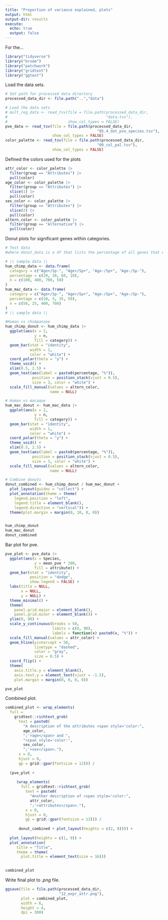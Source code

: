 ```yaml
---
title: "Proportion of variance explained, plots"
output: html
output-dir: results
execute:
  echo: true
  output: false
---
```


For the...

```r
library("tidyverse")
library("broom")
library("patchwork")
library("gridtext")
library("ggtext")
```

Load the data sets.

```r
# Set path for processed data directory
processed_data_dir <- file.path("..","data")

# Load the data sets
# mult_reg_data <- read_tsv(file = file.path(processed_data_dir,
#                                            "data.tsv"),
#                           show_col_types = FALSE)
pve_data <- read_tsv(file = file.path(processed_data_dir,
                                         "05.4_dat_pve_species.tsv"),
                     show_col_types = FALSE)
color_palette <- read_tsv(file = file.path(processed_data_dir,
                                         "09_col_pal.tsv"),
                     show_col_types = FALSE)
```

Defined the colors used for the plots

```r
attr_color <- color_palette |>
  filter(group == "Attributes") |>
  pull(color)
age_color <- color_palette |>
  filter(group == "Attributes") |>
  slice(1) |>
  pull(color)
sex_color <- color_palette |>
  filter(group == "Attributes") |>
  slice(2) |>
  pull(color)
altern_color <- color_palette |>
  filter(group == "Alternative") |>
  pull(color)
```

Donut plots for significant genes within categories.

```r
# Test data
#where donut_data is a df that lists the percentage of all genes that exist in each category of significance

# \\ sample data \\
hum_chimp_data <- data.frame(
  category = c("Age+/Sp-", "Age+/Sp+", "Age-/Sp+", "Age-/Sp-"),
  percentage = c(20, 30, 60, 10),
  n = c(100, 400, 700, 50)
)
hum_mac_data <- data.frame(
  category = c("Age+/Sp-", "Age+/Sp+", "Age-/Sp+", "Age-/Sp-"),
  percentage = c(10, 5, 35, 50),
  n = c(50, 25, 400, 700)
)
# \\ sample data \\
```

```r
#Human vs chimpanzee
hum_chimp_donut <- hum_chimp_data |>
  ggplot(aes(x = 2, 
             y = n, 
             fill = category)) +
  geom_bar(stat = "identity", 
           width = 1, 
           color = "white") +
  coord_polar(theta = "y") +
  theme_void() +
  xlim(0.5, 2.5) +
  geom_text(aes(label = paste0(percentage, "%")), 
            position = position_stack(vjust = 0.5),
            size = 3, color = "white") +
  scale_fill_manual(values = altern_color,
                    name = NULL)

# Human vs macaque
hum_mac_donut <- hum_mac_data |>
  ggplot(aes(x = 2, 
             y = n, 
             fill = category)) +
  geom_bar(stat = "identity", 
           width = 1, 
           color = "white") +
  coord_polar(theta = "y") +
  theme_void() +
  xlim(0.5, 2.5) +
  geom_text(aes(label = paste0(percentage, "%")), 
            position = position_stack(vjust = 0.5),
            size = 3, color = "white") +
  scale_fill_manual(values = altern_color,
                    name = NULL)

# Combine donuts
donut_combined <- hum_chimp_donut / hum_mac_donut +
  plot_layout(guides = "collect") + 
  plot_annotation(theme = theme(
    legend.position = "left",
    legend.title = element_blank(),
    legend.direction = "vertical")) +
  theme(plot.margin = margin(0, 10, 0, 0))


hum_chimp_donut
hum_mac_donut
donut_combined
```

Bar plot for pve.

```r
pve_plot <- pve_data |>
  ggplot(aes(x = Species,
             y = mean_pve * 100,
             fill = attribute)) +
  geom_bar(stat = "identity",
           position = "dodge",
           show.legend = FALSE) +
  labs(title = NULL,
       x = NULL,
       y = NULL) +
  theme_minimal() +
  theme(
    panel.grid.major = element_blank(),
    panel.grid.minor = element_blank()) +
  ylim(0, 90) +
  scale_y_continuous(breaks = 50,
                     limits = c(0, 90),
                     labels = function(x) paste0(x, "%")) +
  scale_fill_manual(values = attr_color) +
  geom_hline(yintercept = 50,
             linetype = "dashed",
             color = "gray",
             size = 0.5) +
  coord_flip() +
  theme(
    axis.title.y = element_blank(),
    axis.text.y = element_text(vjust = -1.5),
    plot.margin = margin(0, 0, 0, 0))

pve_plot
```

Combined plot.

```r
combined_plot <- wrap_elements(
  full = 
    gridtext::richtext_grob(
      text = paste0(
        "A description of the attributes <span style='color:",
        age_color,
        ";'>age</span> and ",
        "<span style='color:",
        sex_color,
        ";'>sex</span>."),
      x = 0,
      hjust = 0,
      gp = grid::gpar(fontsize = 12))) /
  
  (pve_plot + 
     
     (wrap_elements(
       full = gridtext::richtext_grob(
         text = paste0(
           "Another description of <span style='color:",
           attr_color,
           ";'>attributes</span>."),
         x = 0,
         hjust = 0,
         gp = grid::gpar(fontsize = 12))) /
  
      donut_combined + plot_layout(heights = c(2, 8)))) +
  
  plot_layout(heights = c(1, 9)) +
  plot_annotation(
     title = "Title",
     theme = theme(
       plot.title = element_text(size = 16)))
   

combined_plot
```

Write final plot to *.png* file.

```r
ggsave(file = file.path(processed_data_dir,
                        "12_expr_attr.png"),
       plot = combined_plot,
       width = 6,
       height = 4,
       dpi = 300)
```
